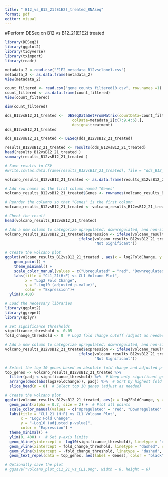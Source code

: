 ---
title: " B12_vs_B12_21(E1E2)_treated_RNAseq"
format: pdf
editor: visual
---

#Perform DESeq on B12 vs B12_21(E1E2) treated

```{r}
library(DESeq2)
library(ggplot2)
library(tidyverse)
library(tximport)
library(readr)
```

```{r}
metadata_2 <-read.csv("E1E2_metadata_B12vsclone1.csv")
metadata_2 <- as.data.frame(metadata_2)
View(metadata_2)
```

```{r}
count_filtered <- read.csv("gene_counts_filtered10.csv", row.names =1)
count_filtered <- as.data.frame(count_filtered)
View(count_filtered)

```

```{r}
dim(count_filtered)
```

```{r}
dds_B12vsB12_21_treated <-  DESeqDataSetFromMatrix(countData=count_filtered[,c(7:9,4:6)], 
                              colData=metadata_2[c(7:9,4:6),], 
                              design=~treatment)
dds_B12vsB12_21_treated
```

```{r}
dds_B12vsB12_21_treated <- DESeq(dds_B12vsB12_21_treated)

```

```{r}
results_B12vsB12_21_treated <- results(dds_B12vsB12_21_treated)
head(results_B12vsB12_21_treated )
summary(results_B12vsB12_21_treated )

```

```{r}
# Save results to CSV
#write.csv(as.data.frame(results_B12vsB12_21_treated), file = "dds_B12_21treated_vs_B12wt.csv")

```

```{r}
volcano_results_B12vsB12_21_treated <- as.data.frame(results_B12vsB12_21_treated)

# Add row names as the first column named "Genes"
volcano_results_B12vsB12_21_treated$Genes <- rownames(volcano_results_B12vsB12_21_treated)

# Reorder the columns so that "Genes" is the first column
volcano_results_B12vsB12_21_treated <- volcano_results_B12vsB12_21_treated[, c("Genes", setdiff(names(volcano_results_B12vsB12_21_treated), "Genes"))]

# Check the result
head(volcano_results_B12vsB12_21_treated)
```

```{r}
# Add a new column to categorize upregulated, downregulated, and non-significant genes
volcano_results_B12vsB12_21_treated$expression <- ifelse(volcano_results_B12vsB12_21_treated$padj < 0.05 & volcano_results_B12vsB12_21_treated$log2FoldChange > 0, "Upregulated",
                                 ifelse(volcano_results_B12vsB12_21_treated$padj < 0.05 & volcano_results_B12vsB12_21_treated$log2FoldChange < 0, "Downregulated", 
                                        "Not Significant"))

# Create the volcano plot
ggplot(volcano_results_B12vsB12_21_treated , aes(x = log2FoldChange, y = -log10(padj), color = expression)) +
    geom_point() +
    theme_minimal() +
    scale_color_manual(values = c("Upregulated" = "red", "Downregulated" = "blue", "Not Significant" = "gray")) +
    labs(title = "CL1_21(H:F) vs CL1 Volcano Plot", 
         x = "Log2 Fold Change", 
         y = "-Log10 (adjusted p-value)", 
         color = "Expression")+
  ylim(0,400)


```

```{r}
# Load the necessary libraries
library(ggplot2)
library(ggrepel)
library(dplyr)

# Set significance thresholds
significance_threshold <- 0.05
fold_change_threshold <- 0  # Log2 fold change cutoff (adjust as needed)

# Add a new column to categorize upregulated, downregulated, and non-significant genes
volcano_results_B12vsB12_21_treated$expression <- ifelse(volcano_results_B12vsB12_21_treated$padj < significance_threshold & volcano_results_B12vsB12_21_treated$log2FoldChange > fold_change_threshold, "Upregulated",
                                 ifelse(volcano_results_B12vsB12_21_treated$padj < significance_threshold & volcano_results_B12vsB12_21_treated$log2FoldChange < -fold_change_threshold, "Downregulated", 
                                        "Not Significant"))

# Select the top 10 genes based on absolute fold change and adjusted p-value
top_genes <- volcano_results_B12vsB12_21_treated %>%
  filter(padj < significance_threshold) %>%  # Keep only significant genes
  arrange(desc(abs(log2FoldChange)), padj) %>%  # Sort by highest fold change, then lowest adjusted p-value
  slice_head(n = 8)  # Select top 10 genes (adjust as needed)

# Create the volcano plot
ggplot(volcano_results_B12vsB12_21_treated, aes(x = log2FoldChange, y = -log10(padj), color = expression)) +
  geom_point(alpha = 0.7, size = 2) +  # Plot all points
  scale_color_manual(values = c("Upregulated" = "red", "Downregulated" = "blue", "Not Significant" = "gray")) +  # Define colors
  labs(title = "CL1_21 (H:F) vs CL1 Volcano Plot", 
       x = "Log2 Fold Change", 
       y = "-Log10 (adjusted p-value)", 
       color = "Expression") +
  theme_minimal() +
  ylim(0, 400) +  # Set y-axis limits
  geom_hline(yintercept = -log10(significance_threshold), linetype = "dashed", color = "black") +  # P-value cutoff
  geom_vline(xintercept = fold_change_threshold, linetype = "dashed", color = "black") +  # Log2 fold change cutoff
  geom_vline(xintercept = -fold_change_threshold, linetype = "dashed", color = "black") +  # Log2 fold change cutoff
  geom_text_repel(data = top_genes, aes(label = Genes), color = "black", size = 3, max.overlaps = 10)  # Label top genes

# Optionally save the plot
# ggsave("volcano_plot_CL1_21_vs_CL1.png", width = 8, height = 6)
```
